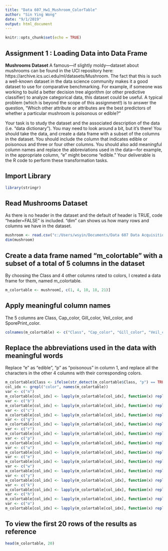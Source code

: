 ---
title: "Data 607_Hw1_Mushroom_ColorTable"
author: "Sin Ying Wong"
date: "9/1/2019"
output: html_document
---

```{r setup, include=FALSE}
knitr::opts_chunk$set(echo = TRUE)
```

## Assignment 1 : Loading Data into Data Frame

**Mushrooms Dataset** A famous—if slightly moldy—dataset about mushrooms can be found in the UCI repository here: https://archive.ics.uci.edu/ml/datasets/Mushroom. The fact that this is such a well-known dataset in the data science community makes it a good dataset to use for comparative benchmarking. For example, if someone was working to build a better decision tree algorithm (or other predictive classifier) to analyze categorical data, this dataset could be useful. A typical problem (which is beyond the scope of this assignment!) is to answer the question, “Which other attribute or attributes are the best predictors of whether a particular mushroom is poisonous or edible?”

Your task is to study the dataset and the associated description of the data (i.e. “data dictionary”). You may need to look around a bit, but it’s there! You should take the data, and create a data frame with a subset of the columns in the dataset. You should include the column that indicates edible or poisonous and three or four other columns. You should also add meaningful column names and replace the abbreviations used in the data—for example, in the appropriate column, “e” might become “edible.” Your deliverable is the R code to perform these transformation tasks.

## Import Library

```{r library}
library(stringr)
```

## Read Mushrooms Dataset

As there is no header in the dataset and the default of header is TRUE, code "header=FALSE" is included.
"dim" can shows us how many rows and columns we have in the dataset.

```{r read}
mushroom <- read.csv("c:/Users/wsyin/Documents/Data 607 Data Acquisition & Mgmt/Homework/Assignment 1 R/agaricus-lepiota.data", header=FALSE, stringsAsFactors=FALSE)
dim(mushroom)
```

## Create a data frame named "m_colortable" with a subset of a total of 5 columns in the dataset 

By choosing the Class and 4 other columns rated to colors, I created a data frame for them, named m_colortable.

```{r creatDF}
m_colortable <- mushroom[, c(1, 4, 10, 18, 21)]
```

## Apply meaningful column names

The 5 columns are Class, Cap_color, Gill_color, Veil_color, and SporePrint_color.

```{r colnames}
colnames(m_colortable) <- c("Class", "Cap_color", "Gill_color", "Veil_color", "SporePrint_color")
```

## Replace the abbreviations used in the data with meaningful words

Replace "e" as "edible", "p" as "poisonous" in column 1, and replace all the characters in the other 4 columns with their corresponding colors.

```{r Mushroom_ColorTable}
m_colortable$Class <- ifelse(str_detect(m_colortable$Class, "p") == TRUE, "poisonous", "edible")
col_idx <- grepl("color", names(m_colortable))
var <- c("n")
m_colortable[col_idx] <- lapply(m_colortable[col_idx], function(x) replace(x,x %in% var, "brown"))
var <- c("b")
m_colortable[col_idx] <- lapply(m_colortable[col_idx], function(x) replace(x,x %in% var, "buff"))
var <- c("c")
m_colortable[col_idx] <- lapply(m_colortable[col_idx], function(x) replace(x,x %in% var, "cinnamon"))
var <- c("g")
m_colortable[col_idx] <- lapply(m_colortable[col_idx], function(x) replace(x,x %in% var, "gray"))
var <- c("r")
m_colortable[col_idx] <- lapply(m_colortable[col_idx], function(x) replace(x,x %in% var, "green"))
var <- c("p")
m_colortable[col_idx] <- lapply(m_colortable[col_idx], function(x) replace(x,x %in% var, "pink"))
var <- c("u")
m_colortable[col_idx] <- lapply(m_colortable[col_idx], function(x) replace(x,x %in% var, "purple"))
var <- c("e")
m_colortable[col_idx] <- lapply(m_colortable[col_idx], function(x) replace(x,x %in% var, "red"))
var <- c("w")
m_colortable[col_idx] <- lapply(m_colortable[col_idx], function(x) replace(x,x %in% var, "white"))
var <- c("y")
m_colortable[col_idx] <- lapply(m_colortable[col_idx], function(x) replace(x,x %in% var, "yellow"))
var <- c("k")
m_colortable[col_idx] <- lapply(m_colortable[col_idx], function(x) replace(x,x %in% var, "black"))
var <- c("h")
m_colortable[col_idx] <- lapply(m_colortable[col_idx], function(x) replace(x,x %in% var, "chocolate"))
var <- c("o")
m_colortable[col_idx] <- lapply(m_colortable[col_idx], function(x) replace(x,x %in% var, "orange"))

```

## To view the first 20 rows of the results as reference

```{r check}
head(m_colortable, 20)
```

